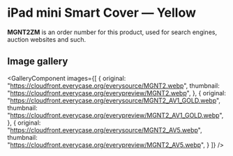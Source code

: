
# iPad mini Smart Cover — Yellow

<Callout type='info' emoji='👉🏻'>**MGNT2ZM** is an order number for this product, used for search engines, auction websites and such.</Callout>

## Image gallery

<GalleryComponent
    images={[
      {
        original: "https://cloudfront.everycase.org/everysource/MGNT2.webp",
        thumbnail: "https://cloudfront.everycase.org/everypreview/MGNT2.webp",
      },
      {
        original: "https://cloudfront.everycase.org/everysource/MGNT2_AV1_GOLD.webp",
        thumbnail: "https://cloudfront.everycase.org/everypreview/MGNT2_AV1_GOLD.webp",
      },
      {
        original: "https://cloudfront.everycase.org/everysource/MGNT2_AV5.webp",
        thumbnail: "https://cloudfront.everycase.org/everypreview/MGNT2_AV5.webp",
      }
    ]}
  />
